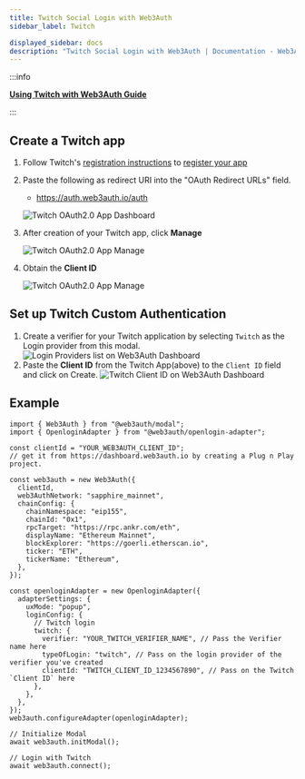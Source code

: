 ```yaml
---
title: Twitch Social Login with Web3Auth
sidebar_label: Twitch

displayed_sidebar: docs
description: "Twitch Social Login with Web3Auth | Documentation - Web3Auth"
---
```


:::info

**[Using Twitch with Web3Auth Guide](/content-hub/guides/twitch)**

:::

## Create a Twitch app

1. Follow Twitch's [registration instructions](https://dev.twitch.tv/docs/authentication/#registration) to
   [register your app](https://dev.twitch.tv/console/apps/create)

2. Paste the following as redirect URI into the "OAuth Redirect URLs" field.

   - https://auth.web3auth.io/auth

   ![Twitch OAuth2.0 App Dashboard](/content-hub/social-providers/twitch/twitch-app.png)

3. After creation of your Twitch app, click **Manage**

   ![Twitch OAuth2.0 App Manage](/content-hub/social-providers/twitch/twitch-manage.png)

4. Obtain the **Client ID**

   ![Twitch OAuth2.0 App Manage](/content-hub/social-providers/twitch/twitch-client-id.png)

## Set up Twitch Custom Authentication

1. Create a verifier for your Twitch application by selecting `Twitch` as the Login provider from this modal.
   ![Login Providers list on Web3Auth Dashboard](/images/dashboard/create-verifier-google.png)
2. Paste the **Client ID** from the Twitch App(above) to the `Client ID` field and click on Create.
   ![Twitch Client ID on Web3Auth Dashboard](/images/dashboard/create-verifier-twitch.png)

## Example

```tsx
import { Web3Auth } from "@web3auth/modal";
import { OpenloginAdapter } from "@web3auth/openlogin-adapter";

const clientId = "YOUR_WEB3AUTH_CLIENT_ID";
// get it from https://dashboard.web3auth.io by creating a Plug n Play project.

const web3auth = new Web3Auth({
  clientId,
  web3AuthNetwork: "sapphire_mainnet",
  chainConfig: {
    chainNamespace: "eip155",
    chainId: "0x1",
    rpcTarget: "https://rpc.ankr.com/eth",
    displayName: "Ethereum Mainnet",
    blockExplorer: "https://goerli.etherscan.io",
    ticker: "ETH",
    tickerName: "Ethereum",
  },
});

const openloginAdapter = new OpenloginAdapter({
  adapterSettings: {
    uxMode: "popup",
    loginConfig: {
      // Twitch login
      twitch: {
        verifier: "YOUR_TWITCH_VERIFIER_NAME", // Pass the Verifier name here
        typeOfLogin: "twitch", // Pass on the login provider of the verifier you've created
        clientId: "TWITCH_CLIENT_ID_1234567890", // Pass on the Twitch `Client ID` here
      },
    },
  },
});
web3auth.configureAdapter(openloginAdapter);

// Initialize Modal
await web3auth.initModal();

// Login with Twitch
await web3auth.connect();
```
